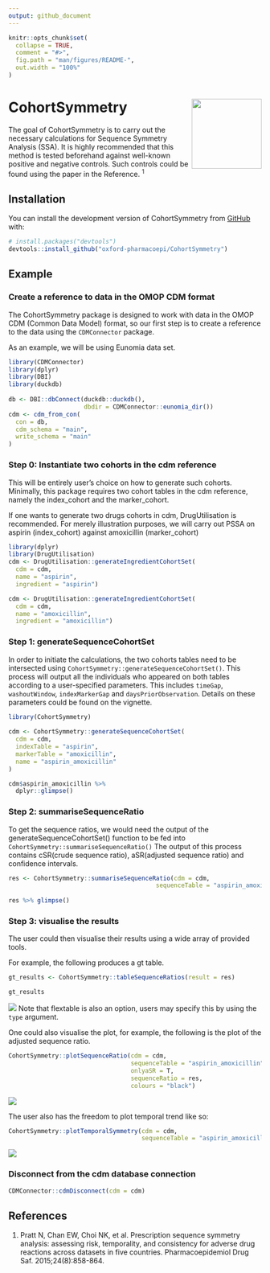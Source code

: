 ```yaml
---
output: github_document
---
```

 
<!-- README.md is generated from README.Rmd. Please edit that file -->
 
```r
knitr::opts_chunk$set(
  collapse = TRUE,
  comment = "#>",
  fig.path = "man/figures/README-",
  out.width = "100%"
)
```
 
# CohortSymmetry <img src="man/figures/CSHex.png" align="right" height="139"/>
 
<!-- badges: start -->
<!-- badges: end -->
 
The goal of CohortSymmetry is to carry out the necessary calculations for Sequence Symmetry Analysis (SSA). It is highly recommended that this method is tested beforehand against well-known positive and negative controls. Such controls could be found using the paper in the Reference. <sup>1</sup>
 
## Installation
 
You can install the development version of CohortSymmetry from [GitHub](https://github.com/) with:
 
``` r
# install.packages("devtools")
devtools::install_github("oxford-pharmacoepi/CohortSymmetry")
```
 
## Example
### Create a reference to data in the OMOP CDM format 
The CohortSymmetry package is designed to work with data in the OMOP CDM (Common Data Model) format, so our first step is to create a reference to the data using the `CDMConnector` package.
 
As an example, we will be using Eunomia data set.
```r
library(CDMConnector)
library(dplyr)
library(DBI)
library(duckdb)
 
db <- DBI::dbConnect(duckdb::duckdb(), 
                     dbdir = CDMConnector::eunomia_dir())
cdm <- cdm_from_con(
  con = db,
  cdm_schema = "main",
  write_schema = "main"
)
```
 
### Step 0: Instantiate two cohorts in the cdm reference
This will be entirely user's choice on how to generate such cohorts. Minimally, this package requires two cohort tables in the cdm reference, namely the index_cohort and the marker_cohort.
 
If one wants to generate two drugs cohorts in cdm, DrugUtilisation is recommended. For merely illustration purposes, we will carry out PSSA on aspirin (index_cohort) against amoxicillin (marker_cohort)
 
```r
library(dplyr)
library(DrugUtilisation)
cdm <- DrugUtilisation::generateIngredientCohortSet(
  cdm = cdm, 
  name = "aspirin",
  ingredient = "aspirin")

cdm <- DrugUtilisation::generateIngredientCohortSet(
  cdm = cdm,
  name = "amoxicillin",
  ingredient = "amoxicillin")
```
 
### Step 1: generateSequenceCohortSet
 
In order to initiate the calculations, the two cohorts tables need to be intersected using `CohortSymmetry::generateSequenceCohortSet()`. This process will output all the individuals who appeared on both tables according to a user-specified parameters. This includes `timeGap`, `washoutWindow`, `indexMarkerGap` and `daysPriorObservation`. Details on these parameters could be found on the vignette.
 
```r
library(CohortSymmetry)
 
cdm <- CohortSymmetry::generateSequenceCohortSet(
  cdm = cdm,
  indexTable = "aspirin",
  markerTable = "amoxicillin",
  name = "aspirin_amoxicillin"
)

cdm$aspirin_amoxicillin %>% 
  dplyr::glimpse()
```

### Step 2: summariseSequenceRatio
 
To get the sequence ratios, we would need the output of the generateSequenceCohortSet() function to be fed into `CohortSymmetry::summariseSequenceRatio()` 
The output of this process contains cSR(crude sequence ratio), aSR(adjusted sequence ratio) and confidence intervals.

```r
res <- CohortSymmetry::summariseSequenceRatio(cdm = cdm,
                                         sequenceTable = "aspirin_amoxicillin")
 
res %>% glimpse()
```

### Step 3: visualise the results
 
The user could then visualise their results using a wide array of provided tools.

For example, the following produces a gt table.

```r
gt_results <- CohortSymmetry::tableSequenceRatios(result = res)

gt_results
```

![](./man/figures/README-gt_table.png)
Note that flextable is also an option, users may specify this by using the `type` argument.

One could also visualise the plot, for example, the following is the plot of the adjusted sequence ratio.

```r
CohortSymmetry::plotSequenceRatio(cdm = cdm,
                                  sequenceTable = "aspirin_amoxicillin",
                                  onlyaSR = T,
                                  sequenceRatio = res,
                                  colours = "black")
```
![](./man/figures/plotSR.png)

The user also has the freedom to plot temporal trend like so:

```r
CohortSymmetry::plotTemporalSymmetry(cdm = cdm,
                                     sequenceTable = "aspirin_amoxicillin")
```
![](./man/figures/plot_temporal.png)

### Disconnect from the cdm database connection
```r
CDMConnector::cdmDisconnect(cdm = cdm)
```

## References
1. Pratt N, Chan EW, Choi NK, et al. Prescription sequence symmetry analysis: assessing risk, temporality, and consistency for adverse drug reactions across datasets in five countries. Pharmacoepidemiol Drug Saf. 2015;24(8):858-864.
